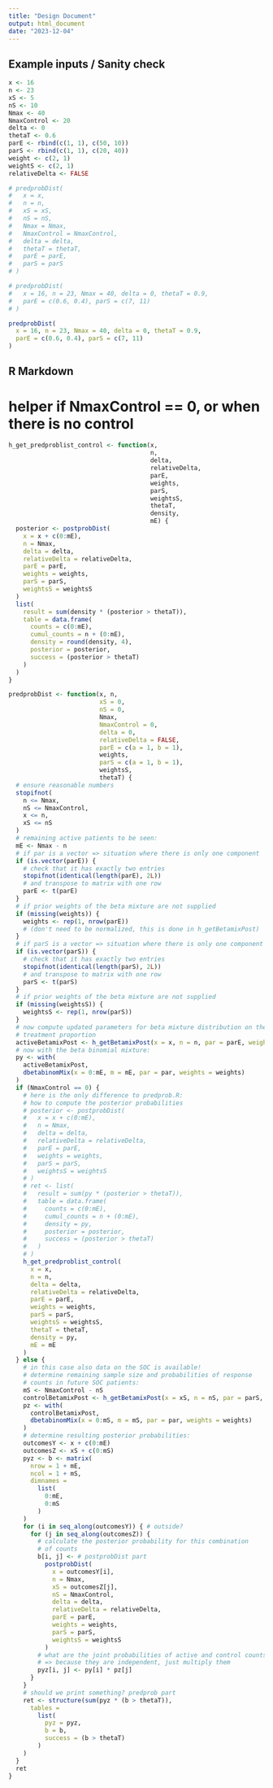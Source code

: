 ```yaml
---
title: "Design Document"
output: html_document
date: "2023-12-04"
---
```


## Example inputs / Sanity check

```r
x <- 16
n <- 23
xS <- 5
nS <- 10
Nmax <- 40
NmaxControl <- 20
delta <- 0
thetaT <- 0.6
parE <- rbind(c(1, 1), c(50, 10))
parS <- rbind(c(1, 1), c(20, 40))
weight <- c(2, 1)
weightS <- c(2, 1)
relativeDelta <- FALSE

# predprobDist(
#   x = x,
#   n = n,
#   xS = xS,
#   nS = nS,
#   Nmax = Nmax,
#   NmaxControl = NmaxControl,
#   delta = delta,
#   thetaT = thetaT,
#   parE = parE,
#   parS = parS
# )

# predprobDist(
#   x = 16, n = 23, Nmax = 40, delta = 0, thetaT = 0.9,
#   parE = c(0.6, 0.4), parS = c(7, 11)
# )
```

```r
predprobDist(
  x = 16, n = 23, Nmax = 40, delta = 0, thetaT = 0.9,
  parE = c(0.6, 0.4), parS = c(7, 11)
)
```
## R Markdown

# helper if NmaxControl == 0, or when there is no control
```r
h_get_predproblist_control <- function(x,
                                       n,
                                       delta,
                                       relativeDelta,
                                       parE,
                                       weights,
                                       parS,
                                       weightsS,
                                       thetaT,
                                       density,
                                       mE) {
  posterior <- postprobDist(
    x = x + c(0:mE),
    n = Nmax,
    delta = delta,
    relativeDelta = relativeDelta,
    parE = parE,
    weights = weights,
    parS = parS,
    weightsS = weightsS
  )
  list(
    result = sum(density * (posterior > thetaT)),
    table = data.frame(
      counts = c(0:mE),
      cumul_counts = n + (0:mE),
      density = round(density, 4),
      posterior = posterior,
      success = (posterior > thetaT)
    )
  )
}
```


```r
predprobDist <- function(x, n,
                         xS = 0,
                         nS = 0,
                         Nmax,
                         NmaxControl = 0,
                         delta = 0,
                         relativeDelta = FALSE,
                         parE = c(a = 1, b = 1),
                         weights,
                         parS = c(a = 1, b = 1),
                         weightsS,
                         thetaT) {
  # ensure reasonable numbers
  stopifnot(
    n <= Nmax,
    nS <= NmaxControl,
    x <= n,
    xS <= nS
  )
  # remaining active patients to be seen:
  mE <- Nmax - n
  # if par is a vector => situation where there is only one component
  if (is.vector(parE)) {
    # check that it has exactly two entries
    stopifnot(identical(length(parE), 2L))
    # and transpose to matrix with one row
    parE <- t(parE)
  }
  # if prior weights of the beta mixture are not supplied
  if (missing(weights)) {
    weights <- rep(1, nrow(parE))
    # (don't need to be normalized, this is done in h_getBetamixPost)
  }
  # if parS is a vector => situation where there is only one component
  if (is.vector(parS)) {
    # check that it has exactly two entries
    stopifnot(identical(length(parS), 2L))
    # and transpose to matrix with one row
    parS <- t(parS)
  }
  # if prior weights of the beta mixture are not supplied
  if (missing(weightsS)) {
    weightsS <- rep(1, nrow(parS))
  }
  # now compute updated parameters for beta mixture distribution on the
  # treatment proportion
  activeBetamixPost <- h_getBetamixPost(x = x, n = n, par = parE, weights = weights)
  # now with the beta binomial mixture:
  py <- with(
    activeBetamixPost,
    dbetabinomMix(x = 0:mE, m = mE, par = par, weights = weights)
  )
  if (NmaxControl == 0) {
    # here is the only difference to predprob.R:
    # how to compute the posterior probabilities
    # posterior <- postprobDist(
    #   x = x + c(0:mE),
    #   n = Nmax,
    #   delta = delta,
    #   relativeDelta = relativeDelta,
    #   parE = parE,
    #   weights = weights,
    #   parS = parS,
    #   weightsS = weightsS
    # )
    # ret <- list(
    #   result = sum(py * (posterior > thetaT)),
    #   table = data.frame(
    #     counts = c(0:mE),
    #     cumul_counts = n + (0:mE),
    #     density = py,
    #     posterior = posterior,
    #     success = (posterior > thetaT)
    #   )
    # )
    h_get_predproblist_control(
      x = x,
      n = n,
      delta = delta,
      relativeDelta = relativeDelta,
      parE = parE,
      weights = weights,
      parS = parS,
      weightsS = weightsS,
      thetaT = thetaT,
      density = py,
      mE = mE
    )
  } else {
    # in this case also data on the SOC is available!
    # determine remaining sample size and probabilities of response
    # counts in future SOC patients:
    mS <- NmaxControl - nS
    controlBetamixPost <- h_getBetamixPost(x = xS, n = nS, par = parS, weights = weightsS)
    pz <- with(
      controlBetamixPost,
      dbetabinomMix(x = 0:mS, m = mS, par = par, weights = weights)
    )
    # determine resulting posterior probabilities:
    outcomesY <- x + c(0:mE)
    outcomesZ <- xS + c(0:mS)
    pyz <- b <- matrix(
      nrow = 1 + mE,
      ncol = 1 + mS,
      dimnames =
        list(
          0:mE,
          0:mS
        )
    )
    for (i in seq_along(outcomesY)) { # outside?
      for (j in seq_along(outcomesZ)) {
        # calculate the posterior probability for this combination
        # of counts
        b[i, j] <- # postprobDist part
          postprobDist(
            x = outcomesY[i],
            n = Nmax,
            xS = outcomesZ[j],
            nS = NmaxControl,
            delta = delta,
            relativeDelta = relativeDelta,
            parE = parE,
            weights = weights,
            parS = parS,
            weightsS = weightsS
          )
        # what are the joint probabilities of active and control counts?
        # => because they are independent, just multiply them
        pyz[i, j] <- py[i] * pz[j]
      }
    }
    # should we print something? predprob part
    ret <- structure(sum(pyz * (b > thetaT)),
      tables =
        list(
          pyz = pyz,
          b = b,
          success = (b > thetaT)
        )
    )
  }
  ret
}
```



```r
```
